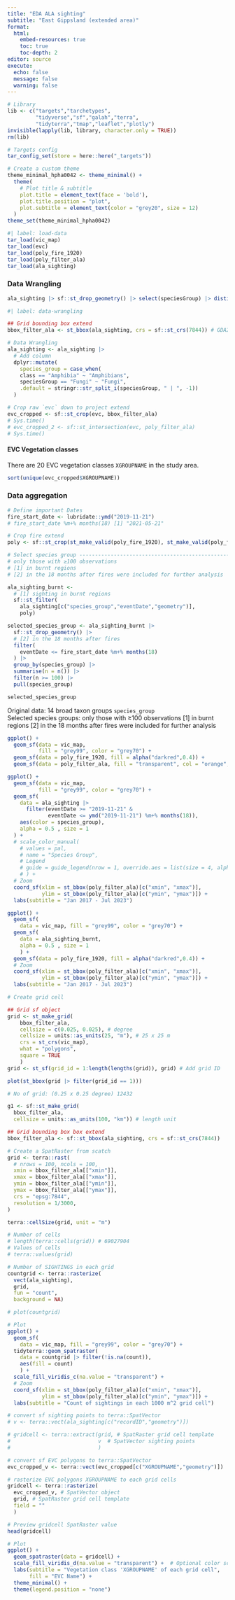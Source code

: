 ```yaml
---
title: "EDA ALA sighting"
subtitle: "East Gippsland (extended area)" 
format:
  html:
    embed-resources: true
    toc: true
    toc-depth: 2
editor: source
execute:
  echo: false
  message: false
  warning: false
---
```


```r
# Library
lib <- c("targets","tarchetypes",
         "tidyverse","sf","galah","terra",
         "tidyterra","tmap","leaflet","plotly")
invisible(lapply(lib, library, character.only = TRUE))
rm(lib)

# Targets config
tar_config_set(store = here::here("_targets"))

# Create a custom theme
theme_minimal_hpha0042 <- theme_minimal() +
  theme(
    # Plot title & subtitle
    plot.title = element_text(face = 'bold'),
    plot.title.position = "plot",
    plot.subtitle = element_text(color = "grey20", size = 12)
  )
theme_set(theme_minimal_hpha0042)
```

```r
#| label: load-data 
tar_load(vic_map)
tar_load(evc)
tar_load(poly_fire_1920)
tar_load(poly_filter_ala)
tar_load(ala_sighting)
```

### Data Wrangling

```r
ala_sighting |> sf::st_drop_geometry() |> select(speciesGroup) |> distinct() |> arrange()
```


```r
#| label: data-wrangling

## Grid bounding box extend
bbox_filter_ala <- st_bbox(ala_sighting, crs = sf::st_crs(7844)) # GDA2020 

# Data Wrangling 
ala_sighting <- ala_sighting |>
  # Add column
  dplyr::mutate(
    species_group = case_when(
    class == "Amphibia" ~ "Amphibians",
    speciesGroup == "Fungi" ~ "Fungi",
    .default = stringr::str_split_i(speciesGroup, " | ", -1)) 
  )

# Crop raw `evc` down to project extend
evc_cropped <- sf::st_crop(evc, bbox_filter_ala)
# Sys.time()
# evc_cropped_2 <- sf::st_intersection(evc, poly_filter_ala)
# Sys.time()
```

#### EVC Vegetation classes 

There are 20 EVC vegetation classes `XGROUPNAME` in the study area.   

```r
sort(unique(evc_cropped$XGROUPNAME))
```



### Data aggregation

```r
# Define important Dates
fire_start_date <- lubridate::ymd("2019-11-21")
# fire_start_date %m+% months(18) [1] "2021-05-21"

# Crop fire extend 
poly <- sf::st_crop(st_make_valid(poly_fire_1920), st_make_valid(poly_filter_ala))

# Select species group ---------------------------------------------------------
# only those with ≥100 observations 
# [1] in burnt regions 
# [2] in the 18 months after fires were included for further analysis

ala_sighting_burnt <- 
  # [1] sighting in burnt regions
  sf::st_filter( 
    ala_sighting[c("species_group","eventDate","geometry")], 
    poly) 

selected_species_group <- ala_sighting_burnt |> 
  sf::st_drop_geometry() |> 
  # [2] in the 18 months after fires 
  filter(
    eventDate <= fire_start_date %m+% months(18)
  ) |>
  group_by(species_group) |>
  summarise(n = n()) |>
  filter(n >= 100) |>
  pull(species_group)

selected_species_group
```

Original data: 14 broad taxon groups `species_group`  
Selected species groups: only those with ≥100 observations [1] in burnt regions [2] in the 18 months after fires were included for further analysis


```r
ggplot() +
  geom_sf(data = vic_map,
          fill = "grey99", color = "grey70") +
  geom_sf(data = poly_fire_1920, fill = alpha("darkred",0.4)) + 
  geom_sf(data = poly_filter_ala, fill = "transparent", col = "orange", linewidth = 1)
```

```r
ggplot() +
  geom_sf(data = vic_map,
          fill = "grey99", color = "grey70") +
  geom_sf(
    data = ala_sighting |>
      filter(eventDate >= "2019-11-21" &
             eventDate <= ymd("2019-11-21") %m+% months(18)),
    aes(color = species_group),
    alpha = 0.5 , size = 1
  ) +
  # scale_color_manual(
    # values = pal,
    # name = "Species Group",
    # Legend
    # guide = guide_legend(nrow = 1, override.aes = list(size = 4, alpha = 1))
    # ) +
  # Zoom
  coord_sf(xlim = st_bbox(poly_filter_ala)[c("xmin", "xmax")], 
           ylim = st_bbox(poly_filter_ala)[c("ymin", "ymax")]) +
  labs(subtitle = "Jan 2017 - Jul 2023")
```
```r
ggplot() +
  geom_sf(
    data = vic_map, fill = "grey99", color = "grey70") +
  geom_sf(
    data = ala_sighting_burnt,
    alpha = 0.5 , size = 1
    ) +
  geom_sf(data = poly_fire_1920, fill = alpha("darkred",0.4)) +
  # Zoom
  coord_sf(xlim = st_bbox(poly_filter_ala)[c("xmin", "xmax")], 
           ylim = st_bbox(poly_filter_ala)[c("ymin", "ymax")]) +
  labs(subtitle = "Jan 2017 - Jul 2023")
```

```r
# Create grid cell

## Grid sf object
grid <- st_make_grid(
    bbox_filter_ala, 
    cellsize = c(0.025, 0.025), # degree
    cellsize = units::as_units(25, "m"), # 25 x 25 m
    crs = st_crs(vic_map),
    what = "polygons",
    square = TRUE
    )
grid <- st_sf(grid_id = 1:length(lengths(grid)), grid) # Add grid ID

plot(st_bbox(grid |> filter(grid_id == 1)))

# No of grid: (0.25 x 0.25 degree) 12432

g1 <- sf::st_make_grid(
  bbox_filter_ala,
  cellsize = units::as_units(100, "km")) # length unit
```

```r
## Grid bounding box box extend
bbox_filter_ala <- sf::st_bbox(ala_sighting, crs = sf::st_crs(7844))

# Create a SpatRaster from scatch 
grid <- terra::rast(
  # nrows = 100, ncols = 100,
  xmin = bbox_filter_ala[["xmin"]],
  xmax = bbox_filter_ala[["xmax"]],
  ymin = bbox_filter_ala[["ymin"]],
  ymax = bbox_filter_ala[["ymax"]],
  crs = "epsg:7844", 
  resolution = 1/3000,
)

terra::cellSize(grid, unit = "m")

# Number of cells 
# length(terra::cells(grid)) # 69027904
# Values of cells 
# terra::values(grid)

# Number of SIGHTINGS in each grid
countgrid <- terra::rasterize(
  vect(ala_sighting), 
  grid, 
  fun = "count", 
  background = NA)

# plot(countgrid)

# Plot
ggplot() +
  geom_sf(
    data = vic_map, fill = "grey99", color = "grey70") +
  tidyterra::geom_spatraster(
    data = countgrid |> filter(!is.na(count)),
    aes(fill = count)
    ) +
  scale_fill_viridis_c(na.value = "transparent") +
  # Zoom
  coord_sf(xlim = st_bbox(poly_filter_ala)[c("xmin", "xmax")], 
           ylim = st_bbox(poly_filter_ala)[c("ymin", "ymax")]) +
  labs(subtitle = "Count of sightings in each 1000 m^2 grid cell")
```


```r
# convert sf sighting points to terra::SpatVector
# v <- terra::vect(ala_sighting[c("recordID","geometry")])

# gridcell <- terra::extract(grid, # SpatRaster grid cell template
#                            v  # SpatVector sighting points
#                            )

```

```r
# convert sf EVC polygons to terra::SpatVector
evc_cropped_v <- terra::vect(evc_cropped[c("XGROUPNAME","geometry")])

# rasterize EVC polygons XGROUPNAME to each grid cells
gridcell <- terra::rasterize(
  evc_cropped_v, # SpatVector object
  grid, # SpatRaster grid cell template
  field = ""
  )

# Preview gridcell SpatRaster value
head(gridcell)

# Plot
ggplot() +
  geom_spatraster(data = gridcell) +
  scale_fill_viridis_d(na.value = "transparent") +  # Optional color scale
  labs(subtitle = "Vegetation class 'XGROUPNAME' of each grid cell",
       fill = "EVC Name") + 
  theme_minimal() +
  theme(legend.position = "none")
```

